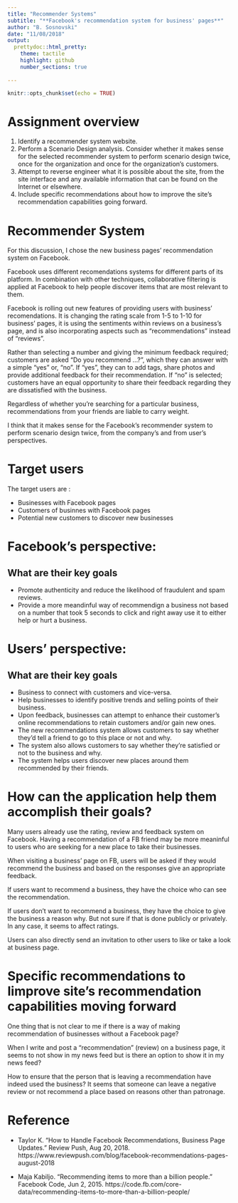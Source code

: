 ```yaml
---
title: "Recommender Systems" 
subtitle: "**Facebook's recommendation system for business' pages**"
author: "B. Sosnovski"
date: "11/08/2018"
output: 
  prettydoc::html_pretty:
    theme: tactile
    highlight: github
    number_sections: true
    
---
```


```r
knitr::opts_chunk$set(echo = TRUE)
```

# Assignment overview
 
1. Identify a recommender system website. 
2. Perform a Scenario Design analysis.  Consider whether it makes sense for the selected recommender system to perform scenario design twice, once for the organization and once for the organization's customers.
3. Attempt to reverse engineer what it is possible about the site, from the site interface and any available information that can be found on the Internet or elsewhere.
4. Include specific recommendations about how to improve the site's recommendation capabilities going forward. 

# Recommender System

For this discussion, I chose the new business pages' recommendation system on Facebook.

Facebook uses different recomendations systems for different parts of its platform. In combination with other techniques, collaborative filtering is applied at Facebook to help people discover items that are most relevant to them. 

Facebook is rolling out new features of providing users with business' recomendations. It is changing the rating scale from 1-5 to 1-10 for business' pages, it is using the sentiments within reviews on a business’s page, and is also incorporating aspects such as "recommendations" instead of "reviews".

Rather than selecting a number and giving the minimum feedback required; customers are asked “Do you recommend ...?”, which they can answer with a simple "yes" or, "no". If "yes", they can to add tags, share photos and provide additional feedback for their recommendation. If "no" is selected; customers have an equal opportunity to share their feedback regarding they are dissatisfied with the business.

Regardless of whether you’re searching for a particular business, recommendations from your friends are liable to carry weight.

I think that it makes sense for the Facebook's recommender system to perform scenario design twice, from the company's and from user's perspectives.


# Target users

The target users are :

- Businesses with Facebook pages
- Customers of businnes with Facebook pages
- Potential new customers to discover new businesses

# Facebook's perspective:
## What are their key goals

- Promote authenticity and reduce the likelihood of fraudulent and spam reviews.
- Provide a more meandinful way of recommendign a business not based on a number that took 5 seconds to click and right away use it to either help or hurt a business.

# Users' perspective:
## What are their key goals

- Business to connect with customers and vice-versa.
- Help businesses to identify positive trends and selling points of their business.
- Upon feedback, businesses can attempt to enhance their customer’s online recommendations to retain customers and/or gain new ones.
- The new recommendations system allows customers to say whether they’d tell a friend to go to this place or not and why.
- The system also allows customers to say whether they're satisfied or not to the business and why.
- The system helps users discover new places around them recommended by their friends.

# How can the application help them accomplish their goals?

Many users already use the rating, review and feedback system on Facebook. Having a recommendation of a FB friend may be more meaninful to users who are seeking for a new place to take their businesses.

When visiting a business' page on FB, users will be asked if they would recommend the business and based on the responses give an appropriate feedback.

If users want to recommend a business, they have the choice who can see the recommendation.

If users don't want to recommend a business, they have the choice to give the business a reason why. But not sure if that is done publicly or privately. In any case, it seems to affect ratings.

Users can also directly send an invitation to other users to like or take a look at business page.


# Specific recommendations to Iimprove site's recommendation capabilities moving forward

One thing that is not clear to me if there is a way of making recommendation of businesses without a Facebook page?

When I write and post a "recommendation" (review) on a business page, it seems to not show in my news feed but is there an option to show it in my news feed?

How to ensure that the person that is leaving a recommendation have indeed used the business? It seems that someone can leave a negative review or not recommend a place based on reasons other than patronage. 


# Reference

* Taylor K. "How to Handle Facebook Recommendations, Business Page Updates." Review Push, Aug 20, 2018. https://www.reviewpush.com/blog/facebook-recommendations-pages-august-2018

* Maja Kabiljo. "Recommending items to more than a billion people." Facebook Code, Jun 2, 2015. https://code.fb.com/core-data/recommending-items-to-more-than-a-billion-people/